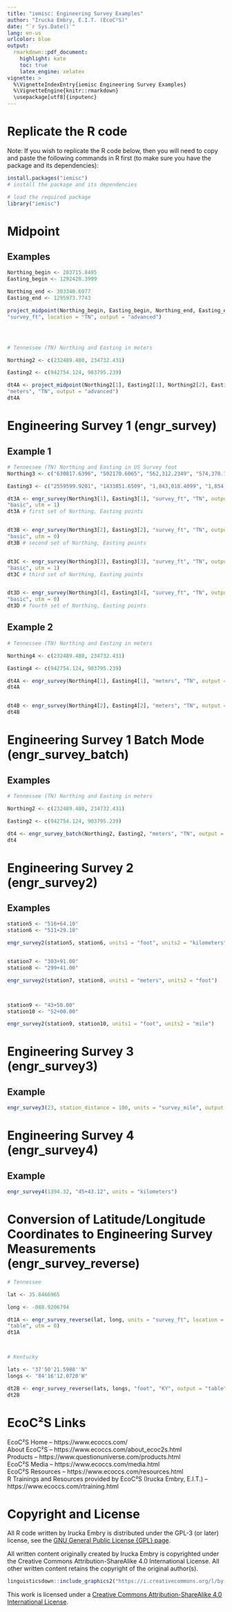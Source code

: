 ```yaml
---
title: "iemisc: Engineering Survey Examples"
author: "Irucka Embry, E.I.T. (EcoC²S)"
date: "`r Sys.Date()`"
lang: en-us
urlcolor: blue
output:
  rmarkdown::pdf_document:
    highlight: kate
    toc: true
    latex_engine: xelatex
vignette: >
  %\VignetteIndexEntry{iemisc Engineering Survey Examples}
  %\VignetteEngine{knitr::rmarkdown}
  \usepackage[utf8]{inputenc}
---
```


\bigskip

# Replicate the R code

Note: If you wish to replicate the R code below, then you will need to copy and paste the following commands in R first (to make sure you have the package and its dependencies):  

```r
install.packages("iemisc")
# install the package and its dependencies
```

\bigskip
\bigskip

```r
# load the required package
library("iemisc")
```

\bigskip
\bigskip

# Midpoint

## Examples

```r

Northing_begin <- 283715.8495
Easting_begin <- 1292428.3999

Northing_end <- 303340.6977
Easting_end <- 1295973.7743

project_midpoint(Northing_begin, Easting_begin, Northing_end, Easting_end, units =
"survey_ft", location = "TN", output = "advanced")




# Tennessee (TN) Northing and Easting in meters

Northing2 <- c(232489.480, 234732.431)

Easting2 <- c(942754.124, 903795.239)

dt4A <- project_midpoint(Northing2[1], Easting2[1], Northing2[2], Easting2[2],
"meters", "TN", output = "advanced")
dt4A
```

\bigskip
\bigskip
\bigskip
\bigskip

# Engineering Survey 1 (engr_survey)

## Example 1

```r

# Tennessee (TN) Northing and Easting in US Survey foot
Northing3 <- c("630817.6396", "502170.6065", "562,312.2349", "574,370.7178")

Easting3 <- c("2559599.9201", "1433851.6509", "1,843,018.4099", "1,854,896.0041")

dt3A <- engr_survey(Northing3[1], Easting3[1], "survey_ft", "TN", output =
"basic", utm = 1)
dt3A # first set of Northing, Easting points


dt3B <- engr_survey(Northing3[2], Easting3[2], "survey_ft", "TN", output =
"basic", utm = 0)
dt3B # second set of Northing, Easting points


dt3C <- engr_survey(Northing3[3], Easting3[3], "survey_ft", "TN", output =
"basic", utm = 1)
dt3C # third set of Northing, Easting points


dt3D <- engr_survey(Northing3[4], Easting3[4], "survey_ft", "TN", output =
"basic", utm = 0)
dt3D # fourth set of Northing, Easting points
```

\bigskip
\bigskip

## Example 2

```r

# Tennessee (TN) Northing and Easting in meters

Northing4 <- c(232489.480, 234732.431)

Easting4 <- c(942754.124, 903795.239)

dt4A <- engr_survey(Northing4[1], Easting4[1], "meters", "TN", output = "table", utm = 0)
dt4A


dt4B <- engr_survey(Northing4[2], Easting4[2], "meters", "TN", output = "table", utm = 0)
dt4B
```

\bigskip
\bigskip
\bigskip
\bigskip

# Engineering Survey 1 Batch Mode (engr_survey_batch)

## Examples

```r

# Tennessee (TN) Northing and Easting in meters

Northing2 <- c(232489.480, 234732.431)

Easting2 <- c(942754.124, 903795.239)

dt4 <- engr_survey_batch(Northing2, Easting2, "meters", "TN", output = "table")
dt4
```

\bigskip
\bigskip
\bigskip
\bigskip

# Engineering Survey 2 (engr_survey2)

## Examples

```r

station5 <- "516+64.10"
station6 <- "511+29.10"

engr_survey2(station5, station6, units1 = "foot", units2 = "kilometers")


station7 <- "303+91.00"
station8 <- "299+41.00"

engr_survey2(station7, station8, units1 = "meters", units2 = "foot")



station9 <- "43+50.00"
station10 <- "52+00.00"

engr_survey2(station9, station10, units1 = "foot", units2 = "mile")
```

\bigskip
\bigskip
\bigskip
\bigskip

# Engineering Survey 3 (engr_survey3)

## Example

```r

engr_survey3(23, station_distance = 100, units = "survey_mile", output = "numeric")
```

\bigskip
\bigskip
\bigskip
\bigskip

# Engineering Survey 4 (engr_survey4)

## Example

```r

engr_survey4(1394.32, "45+43.12", units = "kilometers")
```

\bigskip
\bigskip
\bigskip
\bigskip

# Conversion of Latitude/Longitude Coordinates to Engineering Survey Measurements (engr_survey_reverse)

```r
# Tennessee

lat <- 35.8466965

long <- -088.9206794

dt1A <- engr_survey_reverse(lat, long, units = "survey_ft", location = "TN", output =
"table", utm = 0)
dt1A



# Kentucky

lats <- "37'50'21.5988''N"
longs <- "84'16'12.0720'W"

dt2B <- engr_survey_reverse(lats, longs, "foot", "KY", output = "table", utm = 0)
dt2B
```

\bigskip
\bigskip
\bigskip
\bigskip

# EcoC²S Links

EcoC²S Home -- https://www.ecoccs.com/  
About EcoC²S -- https://www.ecoccs.com/about_ecoc2s.html  
Products -- https://www.questionuniverse.com/products.html  
EcoC²S Media -- https://www.ecoccs.com/media.html  
EcoC²S Resources -- https://www.ecoccs.com/resources.html  
R Trainings and Resources provided by EcoC²S (Irucka Embry, E.I.T.) -- https://www.ecoccs.com/rtraining.html  

\bigskip
\bigskip

# Copyright and License

All R code written by Irucka Embry is distributed under the GPL-3 (or later) license, see the [GNU General Public License {GPL} page](https://www.gnu.org/licenses/gpl-3.0.html).  

All written content originally created by Irucka Embry is copyrighted under the Creative Commons Attribution-ShareAlike 4.0 International License. All other written content retains the copyright of the original author(s).  


```r
linguisticsdown::include_graphics2("https://i.creativecommons.org/l/by-sa/4.0/88x31.png")
```

This work is licensed under a [Creative Commons Attribution-ShareAlike 4.0 International License](https://creativecommons.org/licenses/by-sa/4.0/).  
